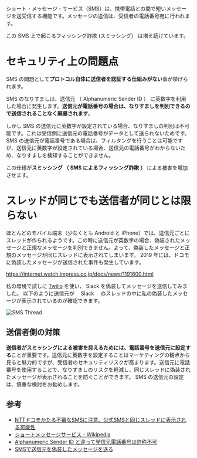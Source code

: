
ショート・メッセージ・サービス（SMS）は、携帯電話との間で短いメッセージを送受信する機能です。メッセージの送信は、受信者の電話番号宛に行われます。

この SMS 上で起こるフィッシング詐欺 (スミッシング） は増え続けています。

# セキュリティ上の問題点

SMS の問題として**プロトコル自体に送信者を認証する仕組みがない**事が挙げられます。

SMS のなりすましは、送信元 （ Alphanumeric Sender ID ） に英数字を利用した場合に発生します。**送信元が電話番号の場合は、なりすましを判別できるので送信されることなく廃棄されます**。

しかし SMS の送信元に英数字が設定されている場合、なりすましの判別は不可能です。これは受信側に送信元の電話番号がデータとして送られないためです。 SMS の送信元が電話番号である場合は、フィルタングを行うことは可能ですが、送信元に英数字が設定されている場合、送信元の電話番号がわからないため、なりすましを検知することができません。

この仕様が**スミッシング （ SMS によるフィッシング詐欺 ）** による被害を増加させます。

# スレッドが同じでも送信者が同じとは限らない

ほとんどのモバイル端末（少なくとも Android と iPhone）では、送信元ごとにスレッドが作られるようです。この時に送信元が英数字の場合、偽装されたメッセージと正規なメッセージを判別できません。よって、偽装したメッセージと正規のメッセージが同じスレッドに表示されてしまいます。 2019 年には、ドコモに偽装したメッセージが送信された事件も発生しています。

https://internet.watch.impress.co.jp/docs/news/1191600.html

私の環境で試しに [Twilio](https://www.twilio.com/en-us) を使い、 Slack を偽装してメッセージを送信してみました。
以下のように送信元が　 Slack 　のスレッドの中に私の偽装したメッセージが表示されているのが確認できます。

<img className="mx-auto my-10" src={SmsThreadImage.src} alt="SMS Thread" />

## 送信者側の対策

**送信者がスミッシングによる被害を抑えるためには、電話番号を送信元に設定する**ことが重要です。送信元に英数字を設定することはマーケティングの観点から見ると魅力的ですが、受信者のセキュリティリスクが高まります。送信元に電話番号を使用することで、なりすましのリスクを軽減し、同じスレッドに偽装されたメッセージが表示されることを防ぐことができます。
SMS の送信元の設定は、慎重な検討をお勧めします。

## 参考

- [NTTドコモかたる不審なSMSに注意、公式SMSと同じスレッドに表示される可能性](https://internet.watch.impress.co.jp/docs/news/1191600.html)
- [ショートメッセージサービス - Wikipedia](https://ja.wikipedia.org/wiki/%E3%82%B7%E3%83%A7%E3%83%BC%E3%83%88%E3%83%A1%E3%83%83%E3%82%BB%E3%83%BC%E3%82%B8%E3%82%B5%E3%83%BC%E3%83%93%E3%82%B9#cite_ref-10)
- [Alphanumeric Sender ID と違って発信元電話番号は詐称不可](https://srad.jp/comment/3645941)
- [SMSで送信元を偽装したメッセージを送る](https://akaki.io/2019/sms_spoofing)

